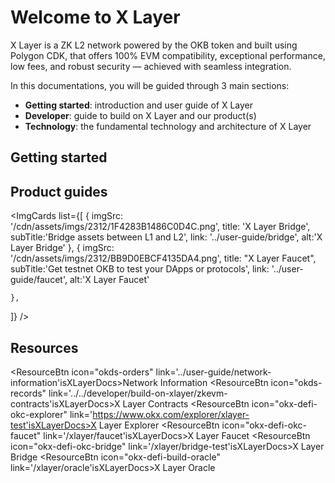 # Welcome to X Layer
X Layer is a ZK L2 network powered by the OKB token and built using Polygon CDK, that offers 100% EVM compatibility, exceptional performance, low fees, and robust security — achieved with seamless integration. 

In this documentations, you will be guided through 3 main sections:
- **Getting started**: introduction and user guide of X Layer
- **Developer**: guide to build on X Layer and our product(s)
- **Technology**: the fundamental technology and architecture of X Layer

## Getting started
<Card mainTitle="What is X Layer" subTitle='Explore how X Layer scales Ethereum' link="./introduction"/>
<Card mainTitle="Build on X Layer" subTitle='Quickstart guide to start building on X Layer' link="../../developer/build-on-xlayer/quickstart"/>
<Card mainTitle="Deploy smart contract" subTitle='Guide to deploy smart contracts with Truffle, Hardhart and Foundry' link="../../developer/smart-contract/deploy-with-truffle"/>

## Product guides
<ImgCards
  list={[
    {
      imgSrc: '/cdn/assets/imgs/2312/1F4283B1486C0D4C.png',
      title: 'X Layer Bridge',
      subTitle:'Bridge assets between L1 and L2',
      link: '../user-guide/bridge',
      alt:'X Layer Bridge'
    },
    {
      imgSrc: '/cdn/assets/imgs/2312/BB9D0EBCF4135DA4.png',
      title: "X Layer Faucet",
      subTitle:'Get testnet OKB to test your DApps or protocols',
      link: '../user-guide/faucet',
      alt:'X Layer Faucet'

    },
]}
/>

## Resources
<ResourceBtn icon="okds-orders" link='../user-guide/network-information'isXLayerDocs>Network Information</ResourceBtn>
<ResourceBtn icon="okds-records" link='../../developer/build-on-xlayer/zkevm-contracts'isXLayerDocs>X Layer Contracts</ResourceBtn>
<ResourceBtn icon="okx-defi-okc-explorer" link='https://www.okx.com/explorer/xlayer-test'isXLayerDocs>X Layer Explorer</ResourceBtn>
<ResourceBtn icon="okx-defi-okc-faucet" link='/xlayer/faucet'isXLayerDocs>X Layer Faucet</ResourceBtn>
<ResourceBtn icon="okx-defi-okc-bridge" link='/xlayer/bridge-test'isXLayerDocs>X Layer Bridge</ResourceBtn>
<ResourceBtn icon="okx-defi-build-oracle" link='/xlayer/oracle'isXLayerDocs>X Layer Oracle</ResourceBtn>